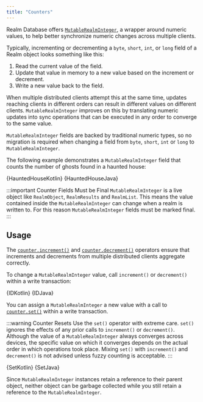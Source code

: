 ```yaml
---
title: "Counters"
---
```



Realm Database offers [`MutableRealmInteger`](https://www.mongodb.com/docs/realm/sdk/java/api/io/realm/MutableRealmInteger/),
a wrapper around numeric values, to help better synchronize numeric
changes across multiple clients.

Typically, incrementing or decrementing a
`byte`, `short`, `int`, or `long` field of a Realm
object looks something like this:

1. Read the current value of the field.
1. Update that value in memory to a new value based on the increment or
   decrement.
1. Write a new value back to the field.

When multiple distributed clients attempt this at the same time,
updates reaching clients in different orders can
result in different values on different clients. `MutableRealmInteger`
improves on this by translating numeric updates into sync operations
that can be executed in any order to converge to the same value.

`MutableRealmInteger` fields are backed by traditional numeric types,
so no migration is required when changing a field from `byte`, `short`,
`int` or `long` to `MutableRealmInteger`.

The following example demonstrates a `MutableRealmInteger` field that
counts the number of ghosts found in a haunted house:

<Tabs groupId="java-sdk-languages">
  <TabItem value="kotlin" label="Kotlin">
    <CodeBlock language="kotlin">{HauntedHouseKotlin}</CodeBlock>
  </TabItem>
  <TabItem value="java" label="Java">
    <CodeBlock language="java">{HauntedHouseJava}</CodeBlock>
  </TabItem>
</Tabs>

:::important Counter Fields Must be Final
`MutableRealmInteger` is a live object like `RealmObject`,
`RealmResults` and `RealmList`. This means the value contained
inside the `MutableRealmInteger` can change when a realm is
written to. For this reason `MutableRealmInteger` fields must be
marked final.
:::

## Usage

The [`counter.increment()`](https://www.mongodb.com/docs/realm/sdk/java/api/io/realm/MutableRealmInteger/#increment)
and [`counter.decrement()`](https://www.mongodb.com/docs/realm/sdk/java/api/io/realm/MutableRealmInteger/#decrement)
operators ensure that increments and decrements from multiple distributed
clients aggregate correctly.

To change a `MutableRealmInteger` value, call `increment()` or
`decrement()` within a write transaction:

<Tabs groupId="java-sdk-languages">
  <TabItem value="kotlin" label="Kotlin">
    <CodeBlock language="kotlin">{IDKotlin}</CodeBlock>
  </TabItem>
  <TabItem value="java" label="Java">
    <CodeBlock language="java">{IDJava}</CodeBlock>
  </TabItem>
</Tabs>

You can assign a `MutableRealmInteger` a new value with a call to
[`counter.set()`](https://www.mongodb.com/docs/realm/sdk/java/api/io/realm/MutableRealmInteger/#set)
within a write transaction.

:::warning Counter Resets
Use the `set()` operator with extreme care. `set()` ignores
the effects of any prior calls to `increment()` or `decrement()`.
Although the value of a `MutableRealmInteger` always converges
across devices, the specific value on which it converges depends on
the actual order in which operations took place.
Mixing `set()` with `increment()` and `decrement()` is
not advised unless fuzzy counting is acceptable.
:::

<Tabs groupId="java-sdk-languages">
  <TabItem value="kotlin" label="Kotlin">
    <CodeBlock language="kotlin">{SetKotlin}</CodeBlock>
  </TabItem>
  <TabItem value="java" label="Java">
    <CodeBlock language="java">{SetJava}</CodeBlock>
  </TabItem>
</Tabs>

Since `MutableRealmInteger` instances retain a reference to their
parent object, neither object can be garbage collected while you still
retain a reference to the `MutableRealmInteger`.
